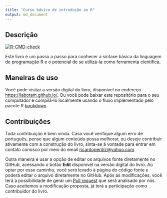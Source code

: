```yaml
---
title: "Curso básico de introdução ao R"
output: md_document
---
```


## Descrição

<!-- badges: start -->
[![R-CMD-check](https://github.com/LABOTAM/LABOTAM.github.io/workflows/R-CMD-check/badge.svg)](https://github.com/LABOTAM/LABOTAM.github.io/actions)
<!-- badges: end -->

Este livro é um passo a passo para conhecer a sintaxe básica da linguagem de programação R e o potencial de se utilizá-la como ferramenta científica.  

## Maneiras de uso

Você pode visitar a versão digital do livro, disponível no endereço [https://labotam.github.io/](https://labotam.github.io/).
Ou você pode baixar este repositório para o seu computador e compilá-lo localmente usando o fluxo implementado pelo pacote R [bookdown](https://bookdown.org/yihui/bookdown/).  

## Contribuições

Toda contribuição é bem vinda.
Caso você verifique algum erro de português, pense que algum conteúdo possa melhorar, ou deseje contribuir ativamente com a construção do livro, sinta-se à vontade para entrar em contato conosco por meio do email <ricardoperdiz@yahoo.com>.  

Outra maneira é usar a opção de editar os arquivos fonte diretamente no GitHub, acessando o botão **Edit** disponível na versão digital do livro. Ao optar por esse caminho, você será levado à página do código fonte e poderá editar o arquivo diretamente no GitHub.
Após as modificações, você terá a possibilidade de gerar um [Pull request](https://guides.github.com/activities/hello-world/#pr) que será analisado por nós. Caso aceitemos a modificação proposta, já terá a participação como contribuidor do livro.  

